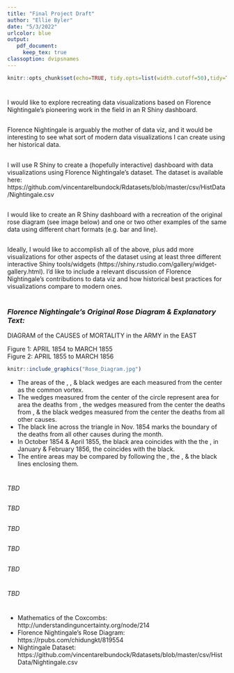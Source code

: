 ```yaml
---
title: "Final Project Draft"
author: "Ellie Byler"
date: "5/3/2022"
urlcolor: blue
output:
   pdf_document:
     keep_tex: true
classoption: dvipsnames
---
```


```r
knitr::opts_chunk$set(echo=TRUE, tidy.opts=list(width.cutoff=50),tidy=TRUE) 
```

# \textcolor{WildStrawberry}{INTRODUCTION}


## \textcolor{TealBlue}{What:}

I would like to explore recreating data visualizations based on Florence Nightingale's pioneering work in the field in an R Shiny dashboard.

## \textcolor{TealBlue}{Why:}

Florence Nightingale is arguably the mother of data viz, and it would be interesting to see what sort of modern data visualizations I can create using her historical data.

## \textcolor{TealBlue}{How:}

I will use R Shiny to create a (hopefully interactive) dashboard with data visualizations using Florence Nightingale's dataset. The dataset is available here:   https://github.com/vincentarelbundock/Rdatasets/blob/master/csv/HistData/Nightingale.csv

## \textcolor{TealBlue}{Minimal:} 

I would like to create an R Shiny dashboard with a recreation of the original rose diagram (see image below) and one or two other examples of the same data using different chart formats (e.g. bar and line).

## \textcolor{TealBlue}{Ambitious:} 

Ideally, I would like to accomplish all of the above, plus add more visualizations for other aspects of the dataset using at least three different interactive Shiny tools/widgets (https://shiny.rstudio.com/gallery/widget-gallery.html). I'd like to include a relevant discussion of Florence Nightingale's contributions to data viz and how historical best practices for visualizations compare to modern ones.

\newpage

# \textcolor{WildStrawberry}{BODY}

### *Florence Nightingale's Original Rose Diagram & Explanatory Text:*

DIAGRAM of the CAUSES of MORTALITY in the ARMY in the EAST

Figure 1: APRIL 1854 to MARCH 1855  
Figure 2: APRIL 1855 to MARCH 1856

```r
knitr::include_graphics("Rose_Diagram.jpg")
```

* The areas of the \textcolor{MidnightBlue}{blue}, \textcolor{Sepia}{red}, & black wedges are each measured from the center as the common vortex.
* The \textcolor{MidnightBlue}{blue} wedges measured from the center of the circle represent area for area the deaths from \textcolor{MidnightBlue}{Preventable or Mitigable Zymotic diseases}, the \textcolor{Sepia}{red} wedges measured from the center the deaths from \textcolor{Sepia}{wounds}, & the black wedges measured from the center the deaths from all other causes.
* The black line across the \textcolor{Sepia}{red} triangle in Nov. 1854 marks the boundary of the deaths from all other causes during the month.
* In October 1854 & April 1855, the black area coincides with the the \textcolor{Sepia}{red}, in January & February 1856, the \textcolor{MidnightBlue}{blue} coincides with the black.
* The entire areas may be compared by following the \textcolor{MidnightBlue}{blue}, the \textcolor{Sepia}{red}, & the black lines enclosing them.

\newpage

# \textcolor{WildStrawberry}{TOPICS FROM CLASS}


## \textcolor{TealBlue}{1. Github:}
*TBD*

## \textcolor{TealBlue}{2. R Markdown:}
*TBD*

## \textcolor{TealBlue}{3. R Shiny:}
*TBD*

## \textcolor{TealBlue}{4. Tidyverse:}
*TBD*

## \textcolor{TealBlue}{5. Regex:}
*TBD*

\newpage

# \textcolor{WildStrawberry}{CONCLUSION}

*TBD*

# \textcolor{WildStrawberry}{SOURCES}

* Mathematics of the Coxcombs: http://understandinguncertainty.org/node/214
* Florence Nightingale’s Rose Diagram: https://rpubs.com/chidungkt/819554
* Nightingale Dataset: https://github.com/vincentarelbundock/Rdatasets/blob/master/csv/HistData/Nightingale.csv


